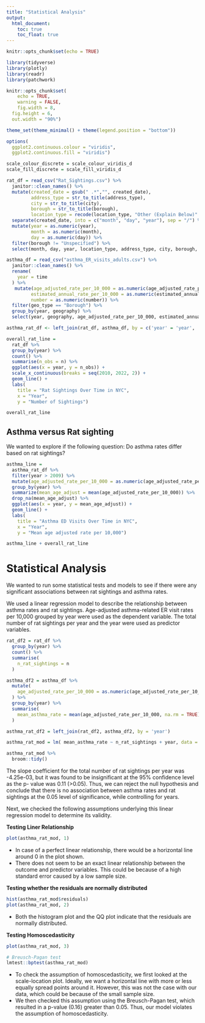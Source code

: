 ```yaml
---
title: "Statistical Analysis"
output: 
  html_document:
    toc: true
    toc_float: true
---
```


```r
knitr::opts_chunk$set(echo = TRUE)
```

```r
library(tidyverse)
library(plotly)
library(readr)
library(patchwork)

knitr::opts_chunk$set(
	echo = TRUE,
	warning = FALSE,
	fig.width = 8, 
  fig.height = 6,
  out.width = "90%")

theme_set(theme_minimal() + theme(legend.position = "bottom"))

options(
  ggplot2.continuous.colour = "viridis",
  ggplot2.continuous.fill = "viridis")

scale_colour_discrete = scale_colour_viridis_d
scale_fill_discrete = scale_fill_viridis_d
```

```r
rat_df = read_csv("Rat_Sightings.csv") %>%
  janitor::clean_names() %>%
  mutate(created_date = gsub(" .*","", created_date),
         address_type = str_to_title(address_type),
         city = str_to_title(city),
         borough = str_to_title(borough),
         location_type = recode(location_type, "Other (Explain Below)" = "Other")) %>%
  separate(created_date, into = c("month", "day", "year"), sep = "/") %>%
  mutate(year = as.numeric(year),
         month = as.numeric(month),
         day = as.numeric(day)) %>%
  filter(borough != "Unspecified") %>%
  select(month, day, year, location_type, address_type, city, borough, latitude, longitude)
```

```r
asthma_df = read_csv("asthma_ER_visits_adults.csv") %>%
  janitor::clean_names() %>%
  rename(
    year = time
  ) %>%
   mutate(age_adjusted_rate_per_10_000 = as.numeric(age_adjusted_rate_per_10_000),
         estimated_annual_rate_per_10_000 = as.numeric(estimated_annual_rate_per_10_000),
         number = as.numeric(number)) %>%
  filter(geo_type == "Borough") %>%
  group_by(year, geography) %>%
  select(year, geography, age_adjusted_rate_per_10_000, estimated_annual_rate_per_10_000, number)
```


```r
asthma_rat_df <- left_join(rat_df, asthma_df, by = c('year' = 'year', 'borough' = 'geography'))
```

```r
overall_rat_line =
  rat_df %>%
  group_by(year) %>%
  count() %>%
  summarise(n_obs = n) %>% 
  ggplot(aes(x = year, y = n_obs)) + 
  scale_x_continuous(breaks = seq(2010, 2022, 2)) +
  geom_line() +
  labs(
    title = "Rat Sightings Over Time in NYC",
    x = "Year",
    y = "Number of Sightings")

overall_rat_line
```

## Asthma versus Rat sighting

We wanted to explore if the following question: Do asthma rates differ based on rat sightings?

```r
asthma_line =
  asthma_rat_df %>%
  filter(year > 2009) %>%
  mutate(age_adjusted_rate_per_10_000 = as.numeric(age_adjusted_rate_per_10_000, na.rm = TRUE)) %>%
  group_by(year) %>%
  summarize(mean_age_adjust = mean(age_adjusted_rate_per_10_000)) %>%
  drop_na(mean_age_adjust) %>%
  ggplot(aes(x = year, y = mean_age_adjust)) + 
  geom_line() +
  labs(
    title = "Asthma ED Visits Over Time in NYC",
    x = "Year",
    y = "Mean age adjusted rate per 10,000")

asthma_line + overall_rat_line
```

# Statistical Analysis

We wanted to run some statistical tests and models to see if there were any significant associations between rat sightings and asthma rates. 

We used a linear regression model to describe the relationship between asthma rates and rat sightings. Age-adjusted asthma-related ER visit rates per 10,000 grouped by year were used as the dependent variable. The total number of rat sightings per year and the year were used as predictor variables. 

```r
rat_df2 = rat_df %>%
  group_by(year) %>%
  count() %>%
  summarise(
    n_rat_sightings = n
  )

asthma_df2 = asthma_df %>%
  mutate(
    age_adjusted_rate_per_10_000 = as.numeric(age_adjusted_rate_per_10_000)
  ) %>%
  group_by(year) %>%
  summarise(
    mean_asthma_rate = mean(age_adjusted_rate_per_10_000, na.rm = TRUE)
  )

asthma_rat_df2 = left_join(rat_df2, asthma_df2, by = 'year')

asthma_rat_mod = lm( mean_asthma_rate ~ n_rat_sightings + year, data = asthma_rat_df2)

asthma_rat_mod %>%
  broom::tidy()
```

The slope coefficient for the total number of rat sightings per year was -4.25e-03, but it was found to be insignificant at the 95% confidence level as the p- value was 0.11 (>0.05). Thus, we can reject the null hypothesis and conclude that there is no association between asthma rates and rat sightings at the 0.05 level of significance, while controlling for years. 

Next, we checked the following assumptions underlying this linear regression model to determine its validity. 

**Testing Liner Relationship**

```r
plot(asthma_rat_mod, 1)
```

* In case of a perfect linear relationship, there would be a horizontal line around 0 in the plot shown.
* There does not seem to be an exact linear relationship between the outcome and predictor variables. This could be because of a high standard error caused by a low sample size.


**Testing whether the residuals are normally distributed**

```r
hist(asthma_rat_mod$residuals)
plot(asthma_rat_mod, 2)
```

* Both the histogram plot and the QQ plot indicate that the residuals are normally distributed.

**Testing Homoscedasticity**

```r
plot(asthma_rat_mod, 3)

# Breusch-Pagan test
lmtest::bptest(asthma_rat_mod)
```

* To check the assumption of homoscedasticity, we first looked at the scale-location plot. Ideally, we want a horizontal line with more or less equally spread points around it. However, this was not the case with our data, which could be because of the small sample size. 
* We then checked this assumption using the Breusch-Pagan test, which resulted in a p-value (0.16) greater than 0.05. Thus, our model violates the assumption of homoscedasticity.


